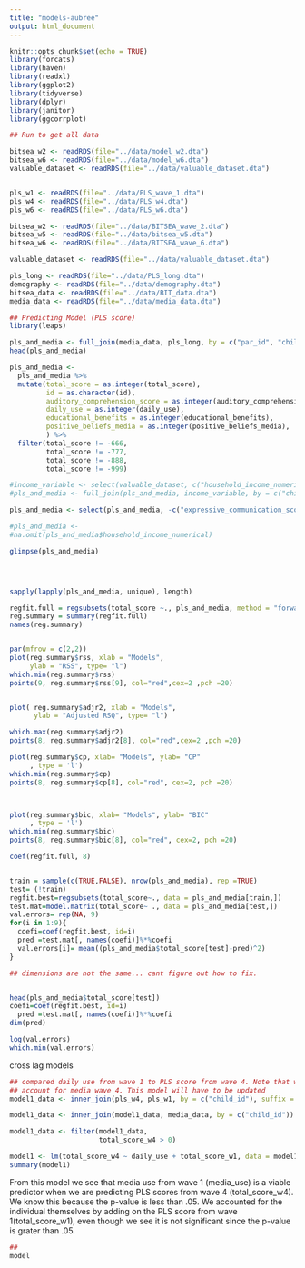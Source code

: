 ```yaml
---
title: "models-aubree"
output: html_document
---
```


```r
knitr::opts_chunk$set(echo = TRUE)
library(forcats)
library(haven)
library(readxl)
library(ggplot2)
library(tidyverse)
library(dplyr)
library(janitor)
library(ggcorrplot)
```



```r
## Run to get all data

bitsea_w2 <- readRDS(file="../data/model_w2.dta")
bitsea_w6 <- readRDS(file="../data/model_w6.dta")
valuable_dataset <- readRDS(file="../data/valuable_dataset.dta")


pls_w1 <- readRDS(file="../data/PLS_wave_1.dta")
pls_w4 <- readRDS(file="../data/PLS_w4.dta")
pls_w6 <- readRDS(file="../data/PLS_w6.dta")

bitsea_w2 <- readRDS(file="../data/BITSEA_wave_2.dta")
bitsea_w5 <- readRDS(file="../data/bitsea_w5.dta")
bitsea_w6 <- readRDS(file="../data/BITSEA_wave_6.dta")

valuable_dataset <- readRDS(file="../data/valuable_dataset.dta")

pls_long <- readRDS(file="../data/PLS_long.dta")
demography <- readRDS(file="../data/demography.dta")
bitsea_data <- readRDS(file="../data/BIT_data.dta")
media_data <- readRDS(file="../data/media_data.dta")

```


```r
## Predicting Model (PLS score)
library(leaps)

pls_and_media <- full_join(media_data, pls_long, by = c("par_id", "child_id"))
head(pls_and_media)

pls_and_media <- 
  pls_and_media %>% 
  mutate(total_score = as.integer(total_score),
         id = as.character(id),
         auditory_comprehension_score = as.integer(auditory_comprehension_score),
         daily_use = as.integer(daily_use),
         educational_benefits = as.integer(educational_benefits),
         positive_beliefs_media = as.integer(positive_beliefs_media),
         ) %>% 
  filter(total_score != -666,
         total_score != -777,
         total_score != -888,
         total_score != -999)

#income_variable <- select(valuable_dataset, c("household_income_numerical", "par_id", "child_id"))
#pls_and_media <- full_join(pls_and_media, income_variable, by = c("child_id", "par_id"))

pls_and_media <- select(pls_and_media, -c("expressive_communication_score", "child_id", "par_id","id"))

#pls_and_media <- 
#na.omit(pls_and_media$household_income_numerical)

glimpse(pls_and_media)




sapply(lapply(pls_and_media, unique), length)

regfit.full = regsubsets(total_score ~., pls_and_media, method = "forward") 
reg.summary = summary(regfit.full)
names(reg.summary)


par(mfrow = c(2,2))
plot(reg.summary$rss, xlab = "Models", 
     ylab = "RSS", type= "l")
which.min(reg.summary$rss)
points(9, reg.summary$rss[9], col="red",cex=2 ,pch =20)


plot( reg.summary$adjr2, xlab = "Models", 
      ylab = "Adjusted RSQ", type= "l")

which.max(reg.summary$adjr2)
points(8, reg.summary$adjr2[8], col="red",cex=2 ,pch =20)

plot(reg.summary$cp, xlab= "Models", ylab= "CP"
     , type = 'l')
which.min(reg.summary$cp)
points(8, reg.summary$cp[8], col="red", cex=2, pch =20)



plot(reg.summary$bic, xlab= "Models", ylab= "BIC"
     , type = 'l')
which.min(reg.summary$bic)
points(8, reg.summary$bic[8], col="red", cex=2, pch =20)

coef(regfit.full, 8)


train = sample(c(TRUE,FALSE), nrow(pls_and_media), rep =TRUE)
test= (!train)
regfit.best=regsubsets(total_score~., data = pls_and_media[train,])
test.mat=model.matrix(total_score~ ., data = pls_and_media[test,])
val.errors= rep(NA, 9)
for(i in 1:9){
  coefi=coef(regfit.best, id=i)
  pred =test.mat[, names(coefi)]%*%coefi
  val.errors[i]= mean((pls_and_media$total_score[test]-pred)^2)
}

## dimensions are not the same... cant figure out how to fix. 


head(pls_and_media$total_score[test])
coefi=coef(regfit.best, id=i)
  pred =test.mat[, names(coefi)]%*%coefi
dim(pred)

log(val.errors)
which.min(val.errors)
```

cross lag models 
```r
## compared daily use from wave 1 to PLS score from wave 4. Note that we cannot
## account for media wave 4. This model will have to be updated
model1_data <- inner_join(pls_w4, pls_w1, by = c("child_id"), suffix = c("_w4", "_w1"))

model1_data <- inner_join(model1_data, media_data, by = c("child_id"))

model1_data <- filter(model1_data, 
                      total_score_w4 > 0)

model1 <- lm(total_score_w4 ~ daily_use + total_score_w1, data = model1_data)
summary(model1)
```
From this model we see that media use from wave 1 (media_use) is a viable 
predictor when we are predicting PLS scores from wave 4 (total_score_w4). 
We know this because the p-value is less than .05. We accounted for the 
individual themselves by adding on the PLS score from wave 1(total_score_w1), 
even though we see it is not significant since the p-value is grater than .05. 


```r
##
model


```

